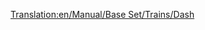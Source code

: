 [[Translation:en/Manual/Base Set/Trains/Dash]]
{{it/Treni|Image=[[File:en/Dash.png]]
|Name="Dash"
|Cost=€ 32.812
|Speed=120 km/h (75 mph, 33 m/s)
|Weight=76 t
|Power=710 hp (523 kW)
|Annual=€ 2.132
|Designed=1984
|Lifespan=15
|Capacity=80 passeggeri (riadattabile)
|Description=La Dash DMU è un'Unità Diesel Multipla (Diesel Multiple Unit) che per impostazione predefinita è dotata di due unità e trasporta i passeggeri più o meno allo stesso modo della [[it/Manual/Base Set/Trains/Manley-Morel DMU|Manley-Morel DMU]], anche se con velocità, potenza e capacità leggermente superiori.

Queste locomotive, anche se riadattabili, sono davvero adatte solo per il trasporto leggero di passeggeri, in quanto non hanno il potere di trasportare merci più pesanti e di trainare più vagoni. Potresti aggiungere più unità per aumentare potenza e capacità (in vero stile DMU), ma sei sempre limitato a 120 Km all'ora, quindi un'opzione migliore sarebbe usare [[it/Manual/Base Set/Trains/SH "125"|SH "125"]] sulle rotte più trafficate o anche [ [TIM/It|"TIM"]] quando saranno disponibili sul mercato.

Considerate però che quando i treni più veloci arriveranno su una grande rete resteranno bloccati dietro a queste unità meno veloci, rallentando l'intera rete, quindi è necessario aggiornare l'intero parco locomotive oppure mantenere le DMU su una sezione separata della vostra rete oppure ancora costruire [[en/sezioni di sorpasso]].

|Real-life=La prima della cosiddetta seconda generazione (se non si contano i railbus della serie 14x) la [http://en.wikipedia.org/wiki/British_Rail_Class_150 Classe 150 "Sprinter"] (da cui il nome "Dash") è stata introdotta a metà degli anni '80 sostituì la precedente generazione di DMU, risalente agli anni '50 e '60. Il punto di forza delle ferrovie locali britanniche, le "Regional Railways", fino alla privatizzazione tra il 1990 e il 1996, sono ancora i cavalli da lavoro delle linee rurali e dei pendolari.
}}